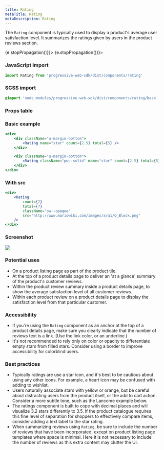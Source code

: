 ```yaml
---
title: Rating
metaTitle: Rating
metaDescription: Rating
---
```



<div class="component-intro">

The `Rating` component is typically used to display a product's average user satisfaction level. It summarizes the ratings given by users in the product reviews section.

</div>

<div onClick={(e) => {e.stopPropagation()}}>
<Tabs activeIndex={0} className="devcenter">
<TabsPanel title="Code" onClick={(e) => {e.stopPropagation()}}>

### JavaScript import

```jsx
import Rating from 'progressive-web-sdk/dist/components/rating'
```

### SCSS import

```scss
@import 'node_modules/progressive-web-sdk/dist/components/rating/base';
```

### Props table

<PropsTable propMetaData={props.componentMetadata.childrenComponentProp} />

### Basic example

```jsx react-live=true
<div>
    <div className="u-margin-bottom">
        <Rating name="star" count={2.5} total={5} />
    </div>

    <div className="u-margin-bottom">
        <Rating className="pw--solid" name="star" count={2.5} total={5} />
    </div>
</div>
```

### With src

```jsx react-live=true
<div>
    <Rating
        count={2}
        total={7}
        className="pw--opaque"
        src="http://www.mariowiki.com/images/a/a1/Q_Block.png"
    />
</div>
```

</TabsPanel>
<TabsPanel title="Design" class="markdown">

### Screenshot

![](./images/components/rating/rating-uikit.png)

### Potential uses

-   On a product listing page as part of the product tile.
-   At the top of a product details page to deliver an 'at a glance' summary of the product's customer reviews.
-   Within the product review summary inside a product details page, to show the average satisfaction level of all customer reviews.
-   Within each product review on a product details page to display the satisfaction level from that particular customer.

### Accessibility

-   If you're using the `Rating` component as an anchor at the top of a product details page, make sure you clearly indicate that the number of reviews text is a link. (Use the link color, or an underline.)
-   It's not recommended to rely only on color or opacity to differentiate empty stars from filled stars. Consider using a border to improve accessibility for colorblind users.

### Best practices

-   Typically ratings are use a star icon, and it's best to be cautious about using any other icons. For example, a heart icon may be confused with adding to wishlist.
-   Users naturally associate stars with yellow or orange, but be careful about distracting users from the product itself, or the add to cart action. Consider a more subtle tone, such as the Lancome example below.
-   The ratings component is built to cope with decimal places and will visualize 3.2 stars differently to 3.5. If the product catalogue requires this fine level of separation for shoppers to effectively compare items, consider adding a text label to the star rating.
-   When summarizing reviews using `Rating`, be sure to include the number of reviews that have been incorporated, except on product listing page templates where space is minimal. Here it is not necessary to include the number of reviews as this extra content may clutter the UI.

</TabsPanel>
</Tabs>
</div>

